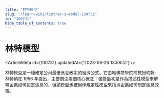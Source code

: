 ```yaml
---
title: "林特模型"
slug: "/learn/wiki/lintner-s-model-100731"
id: "100731"
hide_table_of_contents: true
---
```



# 林特模型

<ArticleMeta id={100731} updatedAt={'2023-09-26 13:58:51'} />
<div className='border-solid border-b border-t-0 my-4 border-[var(--ifm-color-gray-300)]' />

林特模型是一種確定公司最優派息政策的經濟公式。它由哈佛商學院前教授約翰·林特納在 1956 年提出，主要關注兩個核心概念：儘管最初是作為描述性模型來解釋企業如何設定派息的，但該模型也被用作規定性模型來指導企業如何制定派息政策。
